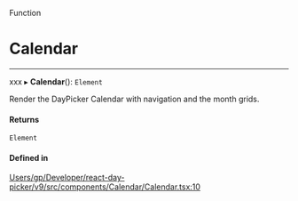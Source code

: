 <SectionTitle>Function</SectionTitle>

# Calendar

---

xxx
▸ **Calendar**(): `Element`

Render the DayPicker Calendar with navigation and the month grids.

#### Returns

`Element`

#### Defined in

[Users/gp/Developer/react-day-picker/v9/src/components/Calendar/Calendar.tsx:10](https://github.com/gpbl/react-day-picker/blob/4d332a01b/src/components/Calendar/Calendar.tsx#L10)
